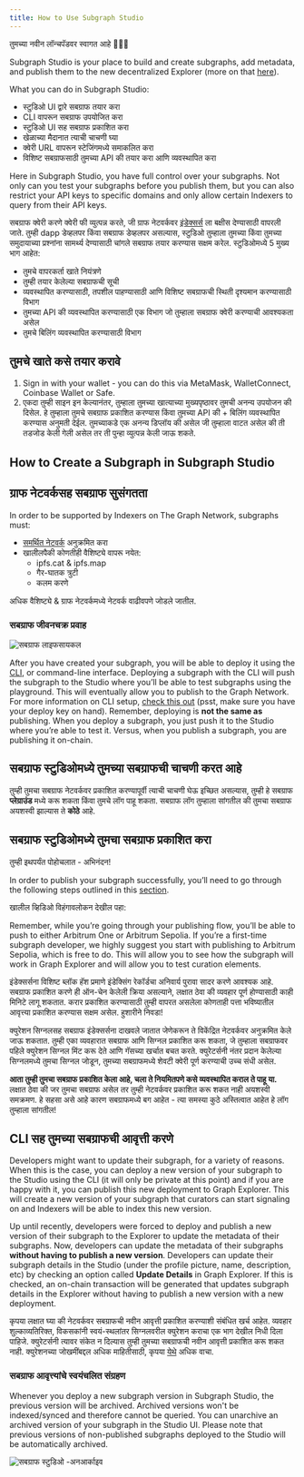 ```yaml
---
title: How to Use Subgraph Studio
---
```


तुमच्या नवीन लॉन्चपॅडवर स्वागत आहे 👩🏽‍🚀

Subgraph Studio is your place to build and create subgraphs, add metadata, and publish them to the new decentralized Explorer (more on that [here](/network/explorer)).

What you can do in Subgraph Studio:

- स्टुडिओ UI द्वारे सबग्राफ तयार करा
- CLI वापरून सबग्राफ उपयोजित करा
- स्टुडिओ UI सह सबग्राफ प्रकाशित करा
- खेळाच्या मैदानात त्याची चाचणी घ्या
- क्वेरी URL वापरून स्टेजिंगमध्ये समाकलित करा
- विशिष्ट सबग्राफसाठी तुमच्या API की तयार करा आणि व्यवस्थापित करा

Here in Subgraph Studio, you have full control over your subgraphs. Not only can you test your subgraphs before you publish them, but you can also restrict your API keys to specific domains and only allow certain Indexers to query from their API keys.

सबग्राफ क्वेरी करणे क्वेरी फी व्युत्पन्न करते, जी ग्राफ नेटवर्कवर [इंडेक्सर्स](/network/indexing) ला बक्षीस देण्यासाठी वापरली जाते. तुम्ही dapp डेव्हलपर किंवा सबग्राफ डेव्हलपर असल्यास, स्टुडिओ तुम्हाला तुमच्या किंवा तुमच्या समुदायाच्या प्रश्नांना सामर्थ्य देण्यासाठी चांगले सबग्राफ तयार करण्यास सक्षम करेल. स्टुडिओमध्ये 5 मुख्य भाग आहेत:

- तुमचे वापरकर्ता खाते नियंत्रणे
- तुम्ही तयार केलेल्या सबग्राफची सूची
- व्यवस्थापित करण्यासाठी, तपशील पाहण्यासाठी आणि विशिष्ट सबग्राफची स्थिती दृश्यमान करण्यासाठी विभाग
- तुमच्‍या API की व्‍यवस्‍थापित करण्‍यासाठी एक विभाग जो तुम्‍हाला सबग्राफ क्‍वेरी करण्‍याची आवश्‍यकता असेल
- तुमचे बिलिंग व्यवस्थापित करण्यासाठी विभाग

## तुमचे खाते कसे तयार करावे

1. Sign in with your wallet - you can do this via MetaMask, WalletConnect, Coinbase Wallet or Safe.
1. एकदा तुम्ही साइन इन केल्यानंतर, तुम्हाला तुमच्या खात्याच्या मुख्यपृष्ठावर तुमची अनन्य उपयोजन की दिसेल. हे तुम्हाला तुमचे सबग्राफ प्रकाशित करण्यास किंवा तुमच्या API की + बिलिंग व्यवस्थापित करण्यास अनुमती देईल. तुमच्याकडे एक अनन्य डिप्लॉय की असेल जी तुम्हाला वाटत असेल की ती तडजोड केली गेली असेल तर ती पुन्हा व्युत्पन्न केली जाऊ शकते.

## How to Create a Subgraph in Subgraph Studio

<VideoEmbed youtube="nGIFuC69bSA" />

## ग्राफ नेटवर्कसह सबग्राफ सुसंगतता

In order to be supported by Indexers on The Graph Network, subgraphs must:

- [समर्थित नेटवर्क](/developing/supported-networks) अनुक्रमित करा
- खालीलपैकी कोणतीही वैशिष्ट्ये वापरू नयेत:
  - ipfs.cat & ipfs.map
  - गैर-घातक त्रुटी
  - कलम करणे

अधिक वैशिष्ट्ये & ग्राफ नेटवर्कमध्ये नेटवर्क वाढीवपणे जोडले जातील.

### सबग्राफ जीवनचक्र प्रवाह

![सबग्राफ लाइफसायकल](/img/subgraph-lifecycle.png)

After you have created your subgraph, you will be able to deploy it using the [CLI](https://github.com/graphprotocol/graph-tooling/tree/main/packages/cli), or command-line interface. Deploying a subgraph with the CLI will push the subgraph to the Studio where you’ll be able to test subgraphs using the playground. This will eventually allow you to publish to the Graph Network. For more information on CLI setup, [check this out](/developing/defining-a-subgraph#install-the-graph-cli) (psst, make sure you have your deploy key on hand). Remember, deploying is **not the same as** publishing. When you deploy a subgraph, you just push it to the Studio where you’re able to test it. Versus, when you publish a subgraph, you are publishing it on-chain.

## सबग्राफ स्टुडिओमध्ये तुमच्या सबग्राफची चाचणी करत आहे

तुम्ही तुमचा सबग्राफ नेटवर्कवर प्रकाशित करण्यापूर्वी त्याची चाचणी घेऊ इच्छित असल्यास, तुम्ही हे सबग्राफ **प्लेग्राउंड** मध्ये करू शकता किंवा तुमचे लॉग पाहू शकता. सबग्राफ लॉग तुम्हाला सांगतील की तुमचा सबग्राफ अयशस्वी झाल्यास ते **कोठे** आहे.

## सबग्राफ स्टुडिओमध्ये तुमचा सबग्राफ प्रकाशित करा

तुम्ही इथपर्यंत पोहोचलात - अभिनंदन!

In order to publish your subgraph successfully, you’ll need to go through the following steps outlined in this [section](/publishing/publishing-a-subgraph/).

खालील व्हिडिओ विहंगावलोकन देखील पहा:

<VideoEmbed youtube="satdwdbvzAQ" />

Remember, while you’re going through your publishing flow, you’ll be able to push to either Arbitrum One or Arbitrum Sepolia. If you’re a first-time subgraph developer, we highly suggest you start with publishing to Arbitrum Sepolia, which is free to do. This will allow you to see how the subgraph will work in Graph Explorer and will allow you to test curation elements.

इंडेक्सर्सना विशिष्ट ब्लॉक हॅश प्रमाणे इंडेक्सिंग रेकॉर्डचा अनिवार्य पुरावा सादर करणे आवश्यक आहे. सबग्राफ प्रकाशित करणे ही ऑन-चेन केलेली क्रिया असल्याने, लक्षात ठेवा की व्यवहार पूर्ण होण्यासाठी काही मिनिटे लागू शकतात. करार प्रकाशित करण्यासाठी तुम्ही वापरत असलेला कोणताही पत्ता भविष्यातील आवृत्त्या प्रकाशित करण्यास सक्षम असेल. हुशारीने निवडा!

क्युरेशन सिग्नलसह सबग्राफ इंडेक्सर्सना दाखवले जातात जेणेकरून ते विकेंद्रित नेटवर्कवर अनुक्रमित केले जाऊ शकतात. तुम्ही एका व्यवहारात सबग्राफ आणि सिग्नल प्रकाशित करू शकता, जे तुम्हाला सबग्राफवर पहिले क्युरेशन सिग्नल मिंट करू देते आणि गॅसच्या खर्चात बचत करते. क्युरेटर्सनी नंतर प्रदान केलेल्या सिग्नलमध्ये तुमचा सिग्नल जोडून, तुमच्या सबग्राफमध्ये शेवटी क्वेरी पूर्ण करण्याची उच्च संधी असेल.

**आता तुम्ही तुमचा सबग्राफ प्रकाशित केला आहे, चला ते नियमितपणे कसे व्यवस्थापित कराल ते पाहू या.** लक्षात ठेवा की जर तुमचा सबग्राफ असेल तर तुम्ही नेटवर्कवर प्रकाशित करू शकत नाही अयशस्वी समक्रमण. हे सहसा असे आहे कारण सबग्राफमध्ये बग आहेत - त्या समस्या कुठे अस्तित्वात आहेत हे लॉग तुम्हाला सांगतील!

## CLI सह तुमच्या सबग्राफची आवृत्ती करणे

Developers might want to update their subgraph, for a variety of reasons. When this is the case, you can deploy a new version of your subgraph to the Studio using the CLI (it will only be private at this point) and if you are happy with it, you can publish this new deployment to Graph Explorer. This will create a new version of your subgraph that curators can start signaling on and Indexers will be able to index this new version.

Up until recently, developers were forced to deploy and publish a new version of their subgraph to the Explorer to update the metadata of their subgraphs. Now, developers can update the metadata of their subgraphs **without having to publish a new version**. Developers can update their subgraph details in the Studio (under the profile picture, name, description, etc) by checking an option called **Update Details** in Graph Explorer. If this is checked, an on-chain transaction will be generated that updates subgraph details in the Explorer without having to publish a new version with a new deployment.

कृपया लक्षात घ्या की नेटवर्कवर सबग्राफची नवीन आवृत्ती प्रकाशित करण्याशी संबंधित खर्च आहेत. व्यवहार शुल्काव्यतिरिक्त, विकसकांनी स्वयं-स्थलांतर सिग्नलवरील क्युरेशन कराचा एक भाग देखील निधी दिला पाहिजे. क्युरेटर्सनी त्यावर संकेत न दिल्यास तुम्ही तुमच्या सबग्राफची नवीन आवृत्ती प्रकाशित करू शकत नाही. क्युरेशनच्या जोखमींबद्दल अधिक माहितीसाठी, कृपया [येथे](/network/curating) अधिक वाचा.

### सबग्राफ आवृत्त्यांचे स्वयंचलित संग्रहण

Whenever you deploy a new subgraph version in Subgraph Studio, the previous version will be archived. Archived versions won't be indexed/synced and therefore cannot be queried. You can unarchive an archived version of your subgraph in the Studio UI. Please note that previous versions of non-published subgraphs deployed to the Studio will be automatically archived.

![सबग्राफ स्टुडिओ -अनआर्काइव](/img/Unarchive.png)
